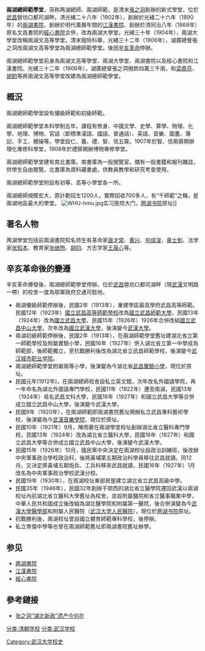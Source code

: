 {{expand|time=2013-11-30T05:43:45+00:00}}
{{unreferenced|time=2013-11-30T05:43:45+00:00}}
'''兩湖總師範學堂'''，简称两湖總師、兩湖師範，是清末[[張之洞|張之洞]]創辦的新式學堂，位於[[武昌|武昌]]營坊口都司湖畔。清光緒二十八年（1902年），創辦於光緒二十六年（1890年）的[[兩湖書院|兩湖書院]]、創辦於明代萬曆年間的[[江漢書院|江漢書院]]、創辦於清同治八年（1869年）原名文昌書院的[[經心書院|經心書院]]合併，改為兩湖大學堂。光緒三十年（1904年），兩湖大學堂改稱兩湖文高等學堂。清末廢除科舉，光緒三十二年（1906年），湖廣總督張之洞改兩湖文高等學堂為兩湖總師範學堂。後因[[辛亥革命|辛亥革命]]停辦。

兩湖總師範學堂前身為兩湖文高等學堂、兩湖大學堂、兩湖書院以及經心書院和江漢書院。光緒三十二年（1906年），湖廣總督張之洞撥款四萬三千兩，和[[梁鼎芬|梁鼎芬]]、[[胡鈞|胡鈞]]等將兩湖文高等學堂改建為兩湖總師範學堂。

== 概況 ==
兩湖總師範學堂設有優級師範和初級師範。

兩湖總師範學堂本科學制五年。課程有修身、中國文學、史學、算學、物理、化學、地理、博物、官話（即標準漢語、國語、普通話）、英語、音樂、圖畫、簿記、手工、體操等。學堂設仁、義、禮、智、信五齋。1907年於智、信兩齋開辦理化專修科學堂，1908年於禮齋開辦博物專修學堂。

兩湖總師範學堂建有南北書庫。南書庫為一般閱覽室，備有一般書籍和報刊雜誌，供學生自由閱覽。北書庫為資料藏書處，供教員教學和研究考查使用。

兩湖總師範學堂附設有初等、高等小學堂各一所。

兩湖總師規模宏大，原計劃招生1200人，實際招收700多人，有“千師範”之稱，是兩湖地區最大的學堂。
[[File:WHU-hmu.jpg|thumb]]实习医院大门，[[两湖书院|两湖书院]]原址]]

== 著名人物 ==
两湖學堂包括前兩湖書院知名师生有革命家[[唐才常|唐才常]]、[[黄兴|黄兴]]、[[何成浚|何成浚]]、[[章士釗|章士釗]]、法学家[[张知本|张知本]]、教育家[[张继煦|张继煦]]、[[胡钧_(1869年)|胡钧]]、方志学家[[王葆心|王葆心]]等。

== 辛亥革命後的變遷 ==
辛亥革命爆發後，兩湖總師範學堂停辦。位於[[武昌|武昌]]營坊口都司湖畔（現[[武漢|武漢]]文明路一帶）的校舍一度為鄂軍政府交通司駐地。
* 兩湖優級師範停辦後，民國2年（1913年），重建學區最高學府武昌高等師範。民國12年（1923年）[[國立武昌高等師範學校|國立武昌高等師範學校]]改為[[國立武昌師範大學|國立武昌師範大學]]，民國13年（1924年）改為[[國立武昌大學|國立武昌大學]]，民國15年（1926年）1926年合併改組[[國立武昌中山大學|國立武昌中山大學]]，次年改為[[國立武漢大學|國立武漢大學]]，後演變今[[武漢大學|武漢大學]]。
* 兩湖初級師範停辦後，民國2年（1913年），在兩湖師範學堂舊址建湖北省立第一師範學校及附屬實驗小學，民國16年（1927年）併入湖北省立第一中學成為師範部，後師範獨立，至抗戰勝利後改為湖北省立武昌師範學校，後演變今[http://www.whcvc.edu.cn 武汉城市职业学院]{{Wayback|url=http://www.whcvc.edu.cn/ |date=20160910220136 }}。
* 兩湖總師範學堂附屬兩等小學，後演變為今湖北省[[武昌實驗小學|武昌實驗小學]]，現位於原址。
* 民國元年(1912年)，在兩湖總師校舍設私立英文館，次年改名外國語學院，再一年命名為湖北外國語專門學校，民國11年（1922年）遷至南湖，民國13年（1924年）易名武昌文科大學，民國16年（1927年）和國立武昌大學等合併成立國立武昌中山大學，後演變今武漢大學。
* 民國9年（1920年），在兩湖師範即兩湖書院舊址開辦私立武昌專科藝術學校，後演變為今[[武漢音樂學院|武漢音樂學院]]，現位於原址。
* 民國10年（1921年）9月，陳雨蒼在兩湖學堂校址創辦湖北省立醫科專門學校，民國13年（1924年）改為湖北省立醫科大學，民國16年（1927年）和國立武昌大學等合併成立國立武昌中山大學，後演變今武漢大學。
* 民國15年（1926年）10月，國民黨中央決定在兩湖校址設政治訓練班，後改辦中央軍事政治學校政治科，後將黃埔第五期政治科學員移往武昌就讀。同12月，又決定將黃埔五期炮兵、工兵科移來武昌就讀，民國16年（1927年）1月改名為中央軍事政治學校武漢分校。 
* 民國19年（1930年），在兩湖校址東部房屋建立湖北省立武昌高級中學。
* 民國35年（1946年），民國32年創辦于鄂西的湖北省立醫學院遷回武漢以兩湖校址內前湖北省立醫科大學舊址為校舍，並設附屬醫院和省立醫事職業中學，中華人民共和國成立後改組為湖北醫學院和附屬第一醫院，後合併演變為今[[武漢大學醫學部|武漢大學醫學部]]和附屬人民醫院（[[武汉大学人民醫院|武汉大学人民醫院]]），現位於[[两湖书院|两湖书院]]原址。
* 抗戰勝利後，兩湖校址曾設國立體育師範專科學校，後停辦。
* 私立育傑中學等也曾在兩湖師範舊址即兩湖書院舊址辦學。

== 参见 ==
* [[两湖書院|两湖書院]]
* [[江漢書院|江漢書院]]
* [[經心書院|經心書院]]

== 參考鏈接 ==
{{Reflist}}
* [http://www.hbzx.gov.cn/newsdetail.jsp?id=201001050956390405 张之洞“湖北新政”遗产今何在]{{Wayback|url=http://www.hbzx.gov.cn/newsdetail.jsp?id=201001050956390405 |date=20131204002747 }} 
{{武汉大学}}

[[分类:清朝学校|分类:清朝学校]]
[[Category:武汉大学校史|Category:武汉大学校史]]
[[分类:武汉学校|分类:武汉学校]]